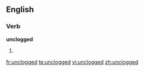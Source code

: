 ==English==

===Verb===
'''unclogged'''

# {{present participle of|unclog}}

[[fr:unclogged]]
[[te:unclogged]]
[[vi:unclogged]]
[[zh:unclogged]]